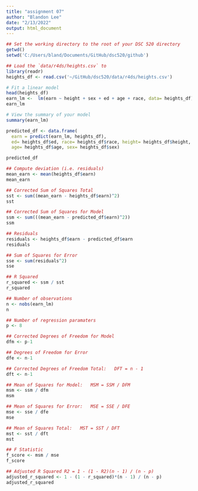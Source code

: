 ---
title: "assignment 07"
author: "Blandon Lee"
date: "2/13/2022"
output: html_document
---

```{r}
## Set the working directory to the root of your DSC 520 directory
getwd()
setwd('C:/Users/bland/Documents/GitHub/dsc520/github')

## Load the `data/r4ds/heights.csv` to
library(readr)
heights_df <- read.csv('~/GitHub/dsc520/data/r4ds/heights.csv')

# Fit a linear model
head(heights_df)
earn_lm <-  lm(earn ~ height + sex + ed + age + race, data= heights_df)
earn_lm

# View the summary of your model
summary(earn_lm)

predicted_df <- data.frame(
  earn = predict(earn_lm, heights_df),
  ed= heights_df$ed, race= heights_df$race, height= heights_df$height,
  age= heights_df$age, sex= heights_df$sex)

predicted_df

## Compute deviation (i.e. residuals)
mean_earn <- mean(heights_df$earn)
mean_earn

## Corrected Sum of Squares Total
sst <- sum((mean_earn - heights_df$earn)^2)
sst

## Corrected Sum of Squares for Model
ssm <- sum(((mean_earn - predicted_df$earn)^2))
ssm

## Residuals
residuals <- heights_df$earn - predicted_df$earn
residuals

## Sum of Squares for Error
sse <- sum(residuals^2)
sse

## R Squared
r_squared <- ssm / sst
r_squared

## Number of observations
n <- nobs(earn_lm)
n

## Number of regression paramaters
p <- 8

## Corrected Degrees of Freedom for Model
dfm <- p-1

## Degrees of Freedom for Error
dfe <- n-1

## Corrected Degrees of Freedom Total:   DFT = n - 1
dft <- n-1

## Mean of Squares for Model:   MSM = SSM / DFM
msm <- ssm / dfm
msm

## Mean of Squares for Error:   MSE = SSE / DFE
mse <- sse / dfe
mse

## Mean of Squares Total:   MST = SST / DFT
mst <- sst / dft
mst

## F Statistic
f_score <- msm / mse
f_score

## Adjusted R Squared R2 = 1 - (1 - R2)(n - 1) / (n - p)
adjusted_r_squared <- 1 - (1 - r_squared)*(n - 1) / (n - p)
adjusted_r_squared
```

